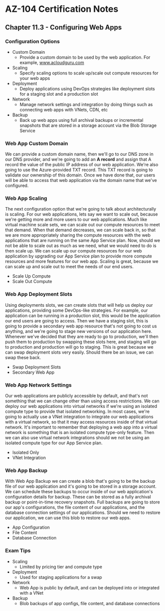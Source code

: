# AZ-104 Certification Notes
## Chapter 11.3 - Configuring Web Apps

### Configuration Options
* Custom Domain
	* Provide a custom domain to be used by the web application. For example, www.acloudguru.com
* Scaling
	* Specify scaling options to scale up/scale out compute resources for your web apps
* Deployment
	* Deploy applications using DevOps strategies like deployment slots for a staging slot and a production slot
* Network
	* Manage network settings and integration by doing things such as connecting web apps with VNets, CDN, etc
* Backup
	* Back up web apps using full archival backups or incremental snapshots that are stored in a storage account via the Blob Storage Service

### Web App Custom Domain
We can provide a custom domain name, then we'll go to our DNS zone in our DNS provider, and we're going to add an **A record** and assign that A record the value of the public IP address of our web application. We're also going to use the Azure-provided TXT record. This TXT record is going to validate our ownership of this domain. Once we have done that, our users will be able to access that web application via the domain name that we've configured.

### Web App Scaling
The next configuration option that we're going to talk about architecturally is scaling. For our web applications, lets say we want to scale out, because we're getting more and more users to our web applications. Much like virtual machine scale sets, we can scale out our compute resources to meet that demand. When that demand decreases, we can scale back in, so that we are more appropriately sharing the compute resources with the web applications that are running on the same App Service plan. Now, should we not be able to scale out as much as we need, what we would need to do is then scale up. We can scale up our compute resources for our web application by upgrading our App Service plan to provide more compute resources and more features for our web app. Scaling is great, because we can scale up and scale out to meet the needs of our end users.
* Scale Up Compute
* Scale Out Compute

### Web App Deployment Slots
Using deployments slots, we can create slots that will help us deploy our applications, providing some DevOps-like strategies. For example, our application can be running in a production slot, this would be the application our end users are going to access. Then we have a staging slot, this is going to provide a secondary web app resource that's not going to cost us anything, and we're going to stage new versions of our application here. Whenever we've decided that they are ready to go to production, we'll then push them to production by swapping these slots here, and staging will go to production and production will go to staging. This is great because we can swap deployment slots very easily. Should there be an issue, we can swap these back.
* Swap Deployment Slots
* Secondary Web App

### Web App Network Settings
Our web applications are publicly accessible by default, and that's not something that we can change other than using access restrictions. We can deploy our web applications into virtual networks if we're using an isolated compute type to provide that isolated networking. In most cases, we're going to actually use a VNet integration to integrate our web applications with a virtual network, so that it may access resources inside of that virtual network. It's important to remember that deploying a web app into a virtual network is something that is an isolated compute type-only feature. Then we can also use virtual network integrations should we not be using an isolated compute type for our App Service plan.
* Isolated Only
* VNet Integration

### Web App Backup
With Web App Backup we can create a blob that's going to be the backup file of our web application and it's going to be stored in a storage account. We can schedule these backups to occur inside of our web application's configuration details for backup. These can be stored as a fully archival backup or point-in-time recovery snapshots. Full backups are going to store our app's configurations, the file content of our applications, and the database connection settings of our applications. Should we need to restore our application, we can use this blob to restore our web apps.
* App Configuration
* File Content
* Database Connection

### Exam Tips
* Scaling
	* Limited by pricing tier and compute type
* Deployment
	* Used for staging applications for a swap
* Network
	* Web App is public by default, and can be deployed into or integrated with a VNet
* Backup
	* Blob backups of app configs, file content, and database connections